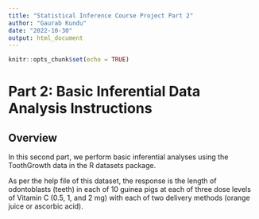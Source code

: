 ```yaml
---
title: "Statistical Inference Course Project Part 2"
author: "Gaurab Kundu"
date: "2022-10-30"
output: html_document
---
```


```r
knitr::opts_chunk$set(echo = TRUE)
```

# Part 2: Basic Inferential Data Analysis Instructions

## Overview

In this second part, we perform basic inferential analyses using the ToothGrowth data in the R datasets package.

As per the help file of this dataset, the response is the length of odontoblasts (teeth) in each of 10 guinea pigs at each of three dose levels of Vitamin C (0.5, 1, and 2 mg) with each of two delivery methods (orange juice or ascorbic acid).
